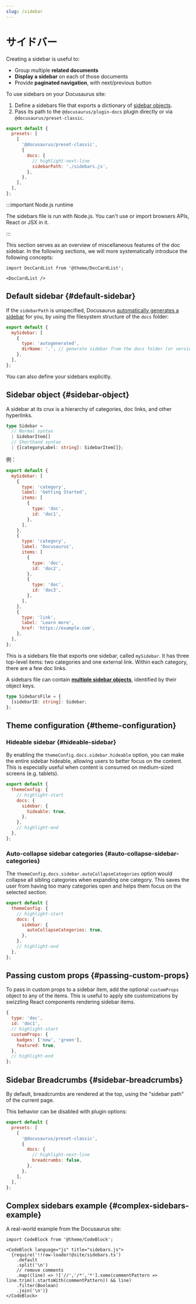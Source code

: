 ```yaml
---
slug: /sidebar
---
```


# サイドバー

Creating a sidebar is useful to:

- Group multiple **related documents**
- **Display a sidebar** on each of those documents
- Provide **paginated navigation**, with next/previous button

To use sidebars on your Docusaurus site:

1. Define a sidebars file that exports a dictionary of [sidebar objects](#sidebar-object).
2. Pass its path to the `@docusaurus/plugin-docs` plugin directly or via `@docusaurus/preset-classic`.

```js title="docusaurus.config.js"
export default {
  presets: [
    [
      '@docusaurus/preset-classic',
      {
        docs: {
          // highlight-next-line
          sidebarPath: './sidebars.js',
        },
      },
    ],
  ],
};
```

:::important Node.js runtime

The sidebars file is run with Node.js. You can't use or import browsers APIs, React or JSX in it.

:::

This section serves as an overview of miscellaneous features of the doc sidebar. In the following sections, we will more systematically introduce the following concepts:

```mdx-code-block
import DocCardList from '@theme/DocCardList';

<DocCardList />
```

## Default sidebar {#default-sidebar}

If the `sidebarPath` is unspecified, Docusaurus [automatically generates a sidebar](autogenerated.mdx) for you, by using the filesystem structure of the `docs` folder:

```js title="sidebars.js"
export default {
  mySidebar: [
    {
      type: 'autogenerated',
      dirName: '.', // generate sidebar from the docs folder (or versioned_docs/<version>)
    },
  ],
};
```

You can also define your sidebars explicitly.

## Sidebar object {#sidebar-object}

A sidebar at its crux is a hierarchy of categories, doc links, and other hyperlinks.

```ts
type Sidebar =
  // Normal syntax
  | SidebarItem[]
  // Shorthand syntax
  | {[categoryLabel: string]: SidebarItem[]};
```

例：

```js title="sidebars.js"
export default {
  mySidebar: [
    {
      type: 'category',
      label: 'Getting Started',
      items: [
        {
          type: 'doc',
          id: 'doc1',
        },
      ],
    },
    {
      type: 'category',
      label: 'Docusaurus',
      items: [
        {
          type: 'doc',
          id: 'doc2',
        },
        {
          type: 'doc',
          id: 'doc3',
        },
      ],
    },
    {
      type: 'link',
      label: 'Learn more',
      href: 'https://example.com',
    },
  ],
};
```

This is a sidebars file that exports one sidebar, called `mySidebar`. It has three top-level items: two categories and one external link. Within each category, there are a few doc links.

A sidebars file can contain [**multiple sidebar objects**](multiple-sidebars.mdx), identified by their object keys.

```ts
type SidebarsFile = {
  [sidebarID: string]: Sidebar;
};
```

## Theme configuration {#theme-configuration}

### Hideable sidebar {#hideable-sidebar}

By enabling the `themeConfig.docs.sidebar.hideable` option, you can make the entire sidebar hideable, allowing users to better focus on the content. This is especially useful when content is consumed on medium-sized screens (e.g. tablets).

```js title="docusaurus.config.js"
export default {
  themeConfig: {
    // highlight-start
    docs: {
      sidebar: {
        hideable: true,
      },
    },
    // highlight-end
  },
};
```

### Auto-collapse sidebar categories {#auto-collapse-sidebar-categories}

The `themeConfig.docs.sidebar.autoCollapseCategories` option would collapse all sibling categories when expanding one category. This saves the user from having too many categories open and helps them focus on the selected section.

```js title="docusaurus.config.js"
export default {
  themeConfig: {
    // highlight-start
    docs: {
      sidebar: {
        autoCollapseCategories: true,
      },
    },
    // highlight-end
  },
};
```

## Passing custom props {#passing-custom-props}

To pass in custom props to a sidebar item, add the optional `customProps` object to any of the items. This is useful to apply site customizations by swizzling React components rendering sidebar items.

```js
{
  type: 'doc',
  id: 'doc1',
  // highlight-start
  customProps: {
    badges: ['new', 'green'],
    featured: true,
  },
  // highlight-end
};
```

## Sidebar Breadcrumbs {#sidebar-breadcrumbs}

By default, breadcrumbs are rendered at the top, using the "sidebar path" of the current page.

This behavior can be disabled with plugin options:

```js title="docusaurus.config.js"
export default {
  presets: [
    [
      '@docusaurus/preset-classic',
      {
        docs: {
          // highlight-next-line
          breadcrumbs: false,
        },
      },
    ],
  ],
};
```

## Complex sidebars example {#complex-sidebars-example}

A real-world example from the Docusaurus site:

```mdx-code-block
import CodeBlock from '@theme/CodeBlock';

<CodeBlock language="js" title="sidebars.js">
  {require('!!raw-loader!@site/sidebars.ts')
    .default
    .split('\n')
    // remove comments
    .map((line) => !['//','/*','*'].some(commentPattern => line.trim().startsWith(commentPattern)) && line)
    .filter(Boolean)
    .join('\n')}
</CodeBlock>
```
